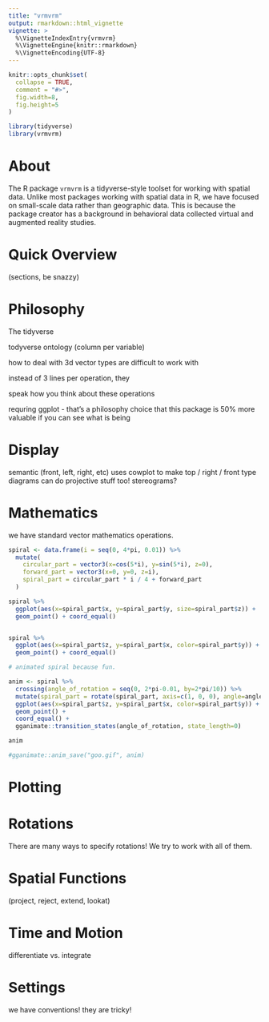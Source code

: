 ```yaml
---
title: "vrmvrm"
output: rmarkdown::html_vignette
vignette: >
  %\VignetteIndexEntry{vrmvrm}
  %\VignetteEngine{knitr::rmarkdown}
  %\VignetteEncoding{UTF-8}
---
```


```r
knitr::opts_chunk$set(
  collapse = TRUE,
  comment = "#>",
  fig.width=8,
  fig.height=5
)
```

```r
library(tidyverse)
library(vrmvrm)
```

# About

The R package `vrmvrm` is a tidyverse-style toolset for working with spatial data. Unlike most packages working with spatial data in R, we have focused on small-scale data rather than geographic data. This is because the package creator has a background in behavioral data collected virtual and augmented reality studies.

# Quick Overview

(sections, be snazzy)

# Philosophy

The tidyverse 

todyverse ontology (column per variable)

how to deal with 3d vector types are difficult to work with

instead of 3 lines per operation, they 

speak how you think about these operations

requring ggplot - that's a philosophy choice that this package is 50% more valuable if you can see what is being 

# Display

semantic (front, left, right, etc)
uses cowplot to make top / right / front type diagrams
can do projective stuff too!
stereograms?


# Mathematics

we have standard vector mathematics operations.

```R
spiral <- data.frame(i = seq(0, 4*pi, 0.01)) %>%
  mutate(
    circular_part = vector3(x=cos(5*i), y=sin(5*i), z=0),
    forward_part = vector3(x=0, y=0, z=i),
    spiral_part = circular_part * i / 4 + forward_part
  )

spiral %>%
  ggplot(aes(x=spiral_part$x, y=spiral_part$y, size=spiral_part$z)) +
  geom_point() + coord_equal()


spiral %>% 
  ggplot(aes(x=spiral_part$z, y=spiral_part$x, color=spiral_part$y)) +
  geom_point() + coord_equal()

```

```r
# animated spiral because fun.

anim <- spiral %>% 
  crossing(angle_of_rotation = seq(0, 2*pi-0.01, by=2*pi/10)) %>%
  mutate(spiral_part = rotate(spiral_part, axis=c(1, 0, 0), angle=angle_of_rotation)) %>%
  ggplot(aes(x=spiral_part$z, y=spiral_part$x, color=spiral_part$y)) +
  geom_point() + 
  coord_equal() +
  gganimate::transition_states(angle_of_rotation, state_length=0)

anim

#gganimate::anim_save("goo.gif", anim)
```


# Plotting

# Rotations

There are many ways to specify rotations! We try to work with all of them.

# Spatial Functions

(project, reject, extend, lookat)

# Time and Motion

differentiate vs. integrate

# Settings 

we have conventions! they are tricky! 




